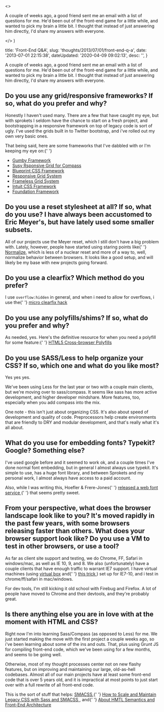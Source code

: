 

  <>
    <p>
      A couple of weeks ago, a good friend sent me an email with a list of
      questions for me. He'd been out of the front-end game for a little while,
      and wanted to pick my brain a little bit. I thought that instead of just
      answering him directly, I'd share my answers with everyone.
    </p>
  </>
)


  title: 'Front-End Q&amp;A',
  slug: 'thoughts/2013/07/01/front-end-q-a',
  date: '2013-07-01 22:15:38',
  dateUpdated: '2020-04-09 09:02:13',
  desc: '',
}

<p>
  A couple of weeks ago, a good friend sent me an email with a list of questions
  for me. He'd been out of the front-end game for a little while, and wanted to
  pick my brain a little bit. I thought that instead of just answering him
  directly, I'd share my answers with everyone.
</p>

<h2>
  Do you use any grid/responsive frameworks? If so, what do you prefer and why?
</h2>
<p>
  Honestly I haven't used many. There are a few that have caught my eye, but
  with sprokets I seldom have the chance to start on a fresh project, and
  bootstrapping in a responsive framework on top of legacy code is sort of ugly.
  I've used the grids built in to Twitter bootstrap, and i've rolled out my own
  very basic ones.
</p>

<p>
  That being said, here are some frameworks that I've dabbled with or I'm
  keeping my eye on:{' '}
</p>
<ul>
  <li>
    <a href="http://gumbyframework.com">Gumby Framework</a>
  </li>
  <li>
    <a href="http://susy.oddbird.net/">Susy Rsponsive Grid for Compass</a>
  </li>
  <li>
    <a href="http://www.blueprintcss.org/">Blueprint CSS Framework</a>
  </li>
  <li>
    <a href="http://responsive.gs/">Responsive Grid System</a>
  </li>
  <li>
    <a href="http://framelessgrid.com">Frameless Grid System</a>
  </li>
  <li>
    <a href="http://inuitcss.com/">Intuit CSS Framework</a>
  </li>
  <li>
    <a href="http://foundation.zurb.com">Foundation Framework</a>
  </li>
</ul>

<h2>
  Do you use a reset stylesheet at all? If so, what do you use? I have always
  been accustomed to Eric Meyer's, but have lately used some smaller subsets.
</h2>
<p>
  All of our projects use the Meyer reset, which I still don't have a big
  problem with. Lately, however, people have started using staring points like{' '}
  <a href="http://necolas.github.io/normalize.css/">Normalize</a>, which is less
  of a nuclear reset and more of a way to, well, normalize behavior between
  browsers. It looks like a good setup, and will likely be my base with new
  projects going forward.
</p>

<h2>Do you use a clearfix? Which method do you prefer?</h2>
<p>
  I use <code>overflow:hidden</code> in general, and when i need to allow for
  overflows, i use the{' '}
  <a href="http://nicolasgallagher.com/micro-clearfix-hack/">
    micro clearfix hack
  </a>
</p>

<h2>Do you use any polyfills/shims? If so, what do you prefer and why?</h2>
<p>
  As needed, yes. Here's the definitive resource for when you need a polyfill
  for some feature:{' '}
  <a href="https://github.com/Modernizr/Modernizr/wiki/HTML5-Cross-browser-Polyfills">
    HTML5 Cross-browser Polyfills
  </a>
</p>

<h2>
  Do you use SASS/Less to help organize your CSS? If so, which one and what do
  you like most?
</h2>
<p>Yes yes yes. </p>

<p>
  We've been using Less for the last year or two with a couple main clients, but
  we're moving over to sass/compass. It seems like sass has more active
  development, and higher developer mindshare. More features, too, especially
  when you add compass into the mix.
</p>

<p>
  One note - this isn't just about organizing CSS. It's also about speed of
  development and quality of code. Preprocessors help create environments that
  are friendly to DRY and modular development, and that's really what it's all
  about.
</p>

<h2>What do you use for embedding fonts? Typekit? Google? Something else?</h2>
<p>
  I've used google before and it seemed to work ok, and a couple times I've done
  normal font embedding, but in general I almost always use typekit. It's simple
  to use, has a huge font library, and between Sprokets and my personal work, I
  almost always have access to a paid account.
</p>
<p>
  Also, while I was writing this, Hoefler &amp; Frere-Jones{' '}
  <a href="http://www.typography.com/cloud/welcome/">
    released a web font service
  </a>{' '}
  that seems pretty sweet.
</p>

<h2>
  From your perspective, what does the browser landscape look like to you? It's
  moved rapidly in the past few years, with some browsers releasing faster than
  others. What does your browser support look like? Do you use a VM to test in
  other browsers, or use a tool?
</h2>
<p>
  As far as client site support and testing, we do Chrome, FF, Safari in
  windows/mac, as well as IE 10, 9, and 8. We also (unfortunately) have a couple
  clients that have enough traffic to warrant IE7 support. I have virtual
  machines (using <a href="http://virtualbox.org">virtual box</a> and{' '}
  <a href="http://osxdaily.com/2011/09/04/internet-explorer-for-mac-ie7-ie8-ie-9-free/">
    this trick
  </a>
  ) set up for IE7-10, and i test in chrome/ff/safari in mac/windows.
</p>
<p>
  For dev tools, I'm still kicking it old school with Firebug and Firefox. A lot
  of people have moved to Chrome and their devtools, and they're probably great.
</p>

<h2>
  Is there anything else you are in love with at the moment with HTML and CSS?
</h2>
<p>
  Right now I'm into learning Sass/Compass (as opposed to Less) for me. We just
  started making the move with the first project a couple weeks ago, so i've
  been learning about some of the ins and outs. That, plus using Grunt JS for
  compiling front-end code, which we've been using for a few months, and seems
  to be going well.
</p>

<p>
  Otherwise, most of my thought processes center not on new flashy features, but
  on improving and maintaining our large, old-as-hell codebases. Almost all of
  our main projects have at least some front-end code that is over 5 years old,
  and it is impractical at most points to just start over with a full rewrite of
  all front-end code.
</p>

<p>
  This is the sort of stuff that helps: <a href="http://smacss.com">SMACSS</a>,{' '}
  <a href="http://webuild.envato.com/blog/how-to-scale-and-maintain-legacy-css-with-sass-and-smacss/">
    How to Scale and Maintain Legacy CSS with Sass and SMACSS
  </a>
  , and{' '}
  <a href="http://nicolasgallagher.com/about-html-semantics-front-end-architecture/">
    About HMTL Semantics and Front-End Architecture
  </a>
</p>
